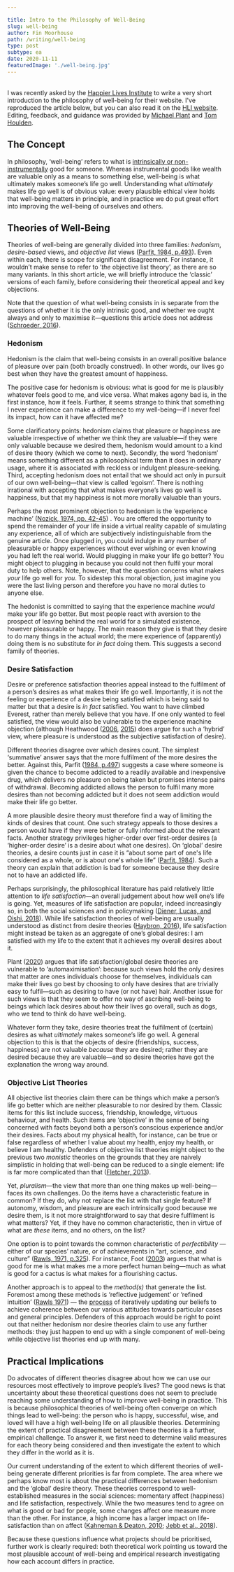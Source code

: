 ```yaml
---

title: Intro to the Philosophy of Well-Being
slug: well-being
author: Fin Moorhouse
path: /writing/well-being
type: post
subtype: ea
date: 2020-11-11
featuredImage: './well-being.jpg'
---
```

<br/>
<div class='aside'><div>
I was recently asked by the <a href='https://www.happierlivesinstitute.org'>Happier Lives Institute</a> to write a very short introduction to the philosophy of well-being for their website. I've reproduced the article below, but you can also read it on the <a href='https://www.happierlivesinstitute.org/intro_philosophy_of_well-being.html'>HLI website</a>. Editing, feedback, and guidance was provided by <a href='https://www.plantinghappiness.co.uk/'>Michael Plant</a> and <a href='https://twitter.com/tommhoulden'>Tom Houlden</a>.
    </div></div>

## The Concept

In philosophy, ‘well-being’ refers to what is [intrinsically or non-instrumentally](https://plato.stanford.edu/entries/value-intrinsic-extrinsic/) good for someone. Whereas instrumental goods like wealth are valuable only as a means to something else, well-being is what ultimately makes someone’s life go well. Understanding what *ultimately* makes life go well is of obvious value: every plausible ethical view  holds that well-being matters in principle, and in practice we do put  great effort into improving the well-being of ourselves and others.

## Theories of Well-Being

Theories of well-being are generally divided into three families: *hedonism*, *desire-based* views, and *objective list* views ([Parfit, 1984, p.493](https://rintintin.colorado.edu/~vancecd/phil1100/Parfit1.pdf)). Even within each, there is scope for significant disagreement. For instance, it wouldn’t make sense to refer to ‘*the* objective list theory’, as there are so many variants. In this short  article, we will briefly introduce the ‘classic’ versions of each  family, before considering their theoretical appeal and key objections.

Note that the question of what well-being consists in is separate from the  questions of whether it is the only intrinsic good, and whether we ought always and only to maximise it—questions this article does not address ([Schroeder, 2016](https://plato.stanford.edu/entries/value-theory/)).

### Hedonism

Hedonism is the claim that well-being consists in an overall positive balance of pleasure over pain (both broadly construed). In other words, our lives  go best when they have the greatest amount of happiness.

The positive case for hedonism is obvious: what is good for me is plausibly whatever feels good to me, and vice versa. What makes agony bad is, in  the first instance, how it feels. Further, it seems strange to think  that something I never experience can make a difference to my  well-being—if I never feel its impact, how can it have affected me? 

Some clarificatory points: hedonism claims that pleasure or happiness are  valuable irrespective of whether we think they are valuable—if they were only valuable because we desired them, hedonism would amount to a kind  of desire theory (which we come to next). Secondly, the word ‘hedonism’  means something different as a philosophical term than it does in  ordinary usage, where it is associated with reckless or indulgent  pleasure-seeking. Third, accepting hedonism does not entail that we  should act only in pursuit of our own well-being—that view is called  ‘egoism’. There is nothing irrational with accepting that what makes  everyone’s lives go well is happiness, but that my happiness is not more morally valuable than yours.

Perhaps the most prominent objection to hedonism is the ‘experience machine’ ([Nozick, 1974, pp. 42-45](https://en.wikipedia.org/wiki/Anarchy,_State,_and_Utopia)) . You are offered the opportunity to spend the remainder of your life  inside a virtual reality capable of simulating any experience, all of  which are subjectively indistinguishable from the genuine article. Once  plugged in, you could indulge in any number of pleasurable or happy  experiences without ever wishing or even knowing you had left the real  world. Would plugging in make your life go better? You might object to plugging in because you could not then fulfil your moral duty to help others. Note, however, that the question concerns what makes *your* life go well for *you*. To sidestep this moral objection, just imagine you were the last living person and therefore you have no moral duties to anyone else.

The hedonist is committed to saying that the experience machine *would* make your life go better. But most people react with aversion to the  prospect of leaving behind the real world for a simulated existence,  however pleasurable or happy. The main reason they give is that they  desire to do many things in the actual world; the mere experience of  (apparently) doing them is no substitute for *in fact* doing them. This suggests a second family of theories.

### Desire Satisfaction

Desire or preference satisfaction theories appeal instead to the fulfilment of a person’s desires as what makes their life go well. Importantly, it is not the feeling or experience of a desire being satisfied which is  being said to matter but that a desire is *in fact* satisfied. You want to have climbed Everest, rather than merely believe that you have. If one only wanted to feel satisfied, the view would  also be vulnerable to the experience machine objection (although  Heathwood ([2006](https://philpapers.org/rec/HEADSA), [2015](https://philpapers.org/rec/HEADT)) does argue for such a ‘hybrid’ view, where pleasure is understood as the subjective satisfaction of desire).

Different theories disagree over which desires count. The simplest ‘summative’  answer says that the more fulfilment of the more desires the better.  Against this, Parfit ([1984, p.497](https://rintintin.colorado.edu/~vancecd/phil1100/Parfit1.pdf)) suggests a case where someone is given the chance to become addicted to a readily available and inexpensive drug, which delivers no pleasure on being taken but promises intense pains of withdrawal. Becoming addicted allows the person to fulfil many more desires than not becoming addicted but it does not seem addiction would make their life go better.

A more plausible desire theory must therefore find a way of limiting the  kinds of desires that count. One such strategy appeals to those desires a person would have if they were better or fully informed about the  relevant facts. Another strategy privileges higher-order over  first-order desires (a ‘higher-order desire’ is a desire about what one  desires). On ‘global’ desire theories, a desire counts  just in case it is “about some part of one's life considered as a whole, or is about one's whole life” ([Parfit, 1984](https://rintintin.colorado.edu/~vancecd/phil1100/Parfit1.pdf)). Such a theory can explain that addiction is bad for someone because they desire not to have an addicted life.

Perhaps surprisingly, the philosophical literature has paid relatively little attention to *life satisfaction*—an overall judgement about how well one’s life is going. Yet, measures of  life satisfaction are popular, indeed increasingly so, in both the  social sciences and in policymaking ([Diener, Lucas, and Oishi, 2018](https://www.collabra.org/article/10.1525/collabra.115/)). While life satisfaction theories of well-being are usually understood as distinct from desire theories ([Haybron, 2016](https://www.oxfordhandbooks.com/view/10.1093/oxfordhb/9780199325818.001.0001/oxfordhb-9780199325818-e-11)), life satisfaction might instead be taken as an aggregate of one’s  global desires: I am satisfied with my life to the extent that it  achieves my overall desires about it.

Plant ([2020](https://www.happierlivesinstitute.org/life-satisfaction.html)) argues that life satisfaction/global desire theories are vulnerable to  ‘automaximisation’: because such views hold the only desires that matter are ones individuals choose for themselves, individuals can make their  lives go best by choosing to only have desires that are  trivially easy to fulfil—such as desiring to have (or not have) hair.  Another issue for such views is that they seem to offer no way of  ascribing well-being to beings which lack desires about how their lives  go overall, such as dogs, who we tend to think do have well-being.

Whatever form they take, desire theories treat the fulfilment of (certain) desires as what *ultimately* makes someone’s life go well. A general objection to this is that the objects of desire (friendships, success, happiness) are not valuable *because* they are desired; rather they are desired because they are valuable—and so  desire theories have got the explanation the wrong way around.

### Objective List Theories

All objective list theories claim there can be things which make a person’s life go better which are neither pleasurable to nor desired by them.  Classic items for this list include success, friendship, knowledge,  virtuous behaviour, and health. Such items are ‘objective’ in the sense  of being concerned with facts beyond both a person’s conscious  experience and/or their desires. Facts about my physical health, for  instance, can be true or false regardless of whether I value about my  health, enjoy my health, or believe I am healthy. Defenders of objective list theories might object to the previous two *monistic* theories on the grounds that they are naively simplistic in holding that well-being can be reduced to a single element: life is far more complicated than  that ([Fletcher, 2013](https://www.cambridge.org/core/journals/utilitas/article/fresh-start-for-the-objectivelist-theory-of-wellbeing/FEBC85BA9E26F0CF5E6855797CD96D78)). 

Yet, *pluralism*—the view that more than one thing makes up well-being—faces its own  challenges. Do the items have a characteristic feature in common? If  they do, why not replace the list with that single feature? If autonomy, wisdom, and pleasure are each intrinsically good because we desire  them, is it not more straightforward to say that desire fulfilment is  what matters? Yet, if they have no common characteristic, then in virtue of what are *these* items, and no others, on the list? 

One option is to point towards the common characteristic of *perfectibility* —either of our species’ nature, or of achievements in “art, science, and culture” ([Rawls, 1971, p.325](https://en.wikipedia.org/wiki/A_Theory_of_Justice)). For instance, Foot ([2003](https://philpapers.org/rec/FOONG)) argues that what is good for me is what makes me a more perfect human  being—much as what is good for a cactus is what makes for a flourishing  cactus.

Another approach is to appeal to the *method(s)* that generate the list. Foremost among these methods is ‘reflective judgement’ or ‘refined intuition’ ([Rawls 1971](https://en.wikipedia.org/wiki/A_Theory_of_Justice)) — the [process](https://plato.stanford.edu/entries/reflective-equilibrium/) of iteratively updating our beliefs to achieve coherence between our various attitudes towards particular  cases and general principles. Defenders of this approach would be right  to point out that neither hedonism nor desire theories claim to use any  further methods: they just happen to end up with a single component of  well-being while objective list theories end up with many.

## Practical Implications

Do advocates of different theories disagree about how we can use our  resources most effectively to improve people’s lives? The good news is  that uncertainty about these theoretical questions does not seem to  preclude reaching some understanding of how to improve well-being in  practice. This is because philosophical theories of well-being often  converge on which things lead to well-being: the person who is happy,  successful, wise, and loved will have a high well-being life on all  plausible theories. Determining the extent of practical disagreement  between these theories is a further, empirical challenge. To answer it,  we first need to determine valid measures for each theory being  considered and then investigate the extent to which they differ in the  world as it is. 

Our current  understanding of the extent to which different theories of well-being  generate different priorities is far from complete. The area where we  perhaps know most is about the practical differences between hedonism  and the ‘global’ desire theory. These theories correspond to  well-established measures in the social sciences: momentary affect  (happiness) and life satisfaction, respectively. While the two measures  tend to agree on what is good or bad for people, some  changes affect one measure more than the other. For instance, a high  income has a larger impact on life-satisfaction than on affect ([Kahneman & Deaton, 2010](https://www.pnas.org/content/107/38/16489); [Jebb et al., 2018](https://www.nature.com/articles/s41562-017-0277-0)).

Because these questions influence what projects should be prioritised, further  work is clearly required: both theoretical work pointing us toward the  most plausible account of well-being and empirical research  investigating how each account differs in practice.
